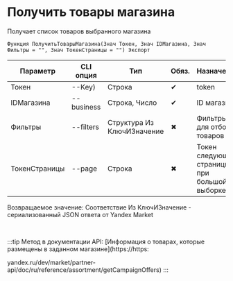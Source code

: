 ﻿---
sidebar_position: 2
---


# Получить товары магазина
 Получает список товаров выбранного магазина



`Функция ПолучитьТоварыМагазина(Знач Токен, Знач IDМагазина, Знач Фильтры = "", Знач ТокенСтраницы = "") Экспорт`

  | Параметр | CLI опция | Тип | Обяз. | Назначение |
  |-|-|-|-|-|
  | Токен | --Key) | Строка | &#x2714; | token |
  | IDМагазина | --business | Строка, Число | &#x2714; | ID магазина |
  | Фильтры | --filters | Структура Из КлючИЗначение | &#x2716; | Фильтры для отбора товаров |
  | ТокенСтраницы | --page | Строка | &#x2716; | Токен следующей страницы при большой выборке |

  
  Возвращаемое значение:   Соответствие Из КлючИЗначение - сериализованный JSON ответа от Yandex Market

<br/>

:::tip
Метод в документации API: [Информация о товарах, которые размещены в заданном магазине](https://https:

yandex.ru/dev/market/partner-api/doc/ru/reference/assortment/getCampaignOffers)
:::
<br/>


```bsl title="Пример использования для 1С:Предприятие/OneScript"

```
    




